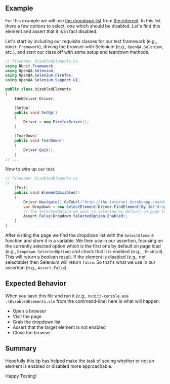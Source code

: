 ## Example

For this example we will use [the dropdown list](http://github.com/saucelabs/the-internet) from [the-internet](http://the-internet.herokuapp.com/dropdown). In this list there a few options to select, one which should be disabled. Let's find this element and assert that it is in fact disabled.

Let's start by including our requisite classes for our test framework (e.g., `NUnit.Framework`), driving the browser with Selenium (e.g., `OpenQA.Selenium`, etc.), and start our class off with some setup and teardown methods.

```csharp
// filename: DisabledElements.cs
using NUnit.Framework;
using OpenQA.Selenium;
using OpenQA.Selenium.Firefox;
using OpenQA.Selenium.Support.UI;

public class DisabledElements
{
    IWebDriver Driver;

    [SetUp]
    public void SetUp()
    {
        Driver = new FirefoxDriver();
    }

    [TearDown]
    public void TearDown()
    {
        Driver.Quit();
    }
// ...
```

Now to wire up our test.

```csharp
// filename: DisabledElements.cs
// ...
    [Test]
    public void ElementDisabled()
    {
        Driver.Navigate().GoToUrl("http://the-internet.herokuapp.com/dropdown");
        var Dropdown = new SelectElement(Driver.FindElement(By.Id("dropdown")));
        // The SelectedOption we want is selected by default on page load
        Assert.False(Dropdown.SelectedOption.Enabled);
    }
}
```

After visiting the page we find the dropdown list with the `SelectElement` function and store it in a variable. We then use in our assertion, focusing on the currently selected option which is the first one by default on page load (e.g., `Dropdown.SelectedOption`) and check that it is enabled (e.g., `.Enabled`). This will return a boolean result. If the element is disabled (e.g., not selectable) then Selenium will return `false`. So that's what we use in our assertion (e.g., `Assert.False`).

## Expected Behavior

When you save this file and run it (e.g., `nunit3-console.exe .\DisabledElements.sln` from the command-line) here is what will happen:

- Open a browser
- Visit the page
- Grab the dropdown list
- Assert that the target element is not enabled
- Close the browser

## Summary

Hopefully this tip has helped make the task of seeing whether or not an element is enabled or disabled more approachable.

Happy Testing!
